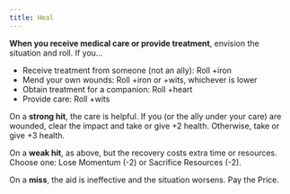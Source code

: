 ```yaml
---
title: Heal
---
```


**When you receive medical care or provide treatment**, envision the situation and roll. If you...

- Receive treatment from someone (not an ally): Roll +iron
- Mend your own wounds: Roll +iron or +wits, whichever is lower
- Obtain treatment for a companion: Roll +heart
- Provide care: Roll +wits

On a **strong hit**, the care is helpful. If you (or the ally under your care) are wounded, clear the impact and take or give +2 health. Otherwise, take or give +3 health.

On a **weak hit**, as above, but the recovery costs extra time or resources. Choose one: <RouterLink to='/moves/suffer/lose_momentum'>Lose Momentum</RouterLink> (-2) or <RouterLink to='/moves/suffer/sacrifice_resources'>Sacrifice Resources</RouterLink> (-2).

On a **miss**, the aid is ineffective and the situation worsens. <RouterLink to='/moves/fate/pay_the_price'>Pay the Price</RouterLink>.
